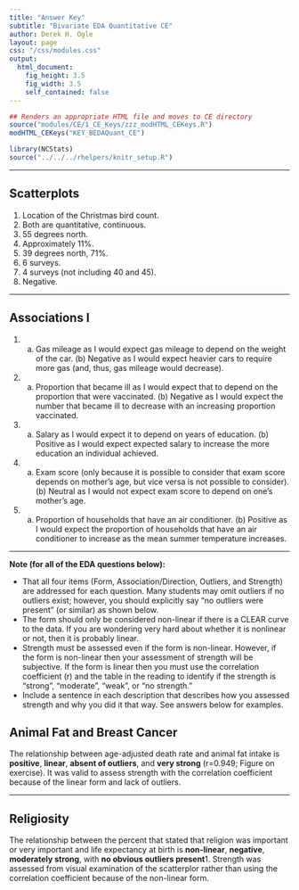 ```yaml
---
title: "Answer Key"
subtitle: "Bivariate EDA Quantitative CE"
author: Derek H. Ogle
layout: page
css: "/css/modules.css"
output:
  html_document:
    fig_height: 3.5
    fig_width: 3.5
    self_contained: false
---
```


```r
## Renders an appropriate HTML file and moves to CE directory
source("modules/CE/1_CE_Keys/zzz_modHTML_CEKeys.R")
modHTML_CEKeys("KEY_BEDAQuant_CE")
```

```r
library(NCStats)
source("../../../rhelpers/knitr_setup.R")
```

----

## Scatterplots

1. Location of the Christmas bird count.
1. Both are quantitative, continuous.
1. 55 degrees north.
1. Approximately 11%.
1. 39 degrees north, 71%.
1. 6 surveys.
1. 4 surveys (not including 40 and 45).
1. Negative.

----

## Associations I

1. (a) Gas mileage as I would expect gas mileage to depend on the weight of the car. (b) Negative as I would expect heavier cars to require more gas (and, thus, gas mileage would decrease).
1. (a) Proportion that became ill as I would expect that to depend on the proportion that were vaccinated. (b) Negative as I would expect the number that became ill to decrease with an increasing proportion vaccinated.
1. (a) Salary as I would expect it to depend on years of education. (b) Positive as I would expect expected salary to increase the more education an individual achieved.
1. (a) Exam score (only because it is possible to consider that exam score depends on mother's age, but vice versa is not possible to consider). (b) Neutral as I would not expect exam score to depend on one's mother's age.
1. (a) Proportion of households that have an air conditioner. (b) Positive as I would expect the proportion of households that have an air conditioner to increase as the mean summer temperature increases.

----

<div class="alert alert-warning">
<strong>Note (for all of the EDA questions below):</strong> 
<ul>
<li>That all four items (Form, Association/Direction, Outliers, and Strength) are addressed for each question. Many students may omit outliers if no outliers exist; however, you should explicitly say "no outliers were present" (or similar) as shown below.</li>
<li>The form should only be considered non-linear if there is a CLEAR curve to the data. If you are wondering very hard about whether it is nonlinear or not, then it is probably linear.</li>
<li>Strength must be assessed even if the form is non-linear. However, if the form is non-linear then your assessment of strength will be subjective. If the form is linear then you must use the correlation coefficient (r) and the table in the reading to identify if the strength is "strong", "moderate", "weak", or "no strength."</li>
<li>Include a sentence in each description that describes how you assessed strength and why you did it that way. See answers below for examples.
</ul>
</div>

## Animal Fat and Breast Cancer

The relationship between age-adjusted death rate and animal fat intake is **positive**, **linear**, **absent of outliers**, and **very strong** (r=0.949; Figure on exercise). It was valid to assess strength with the correlation coefficient because of the linear form and lack of outliers.

----

## Religiosity
The relationship between the percent that stated that religion was important or very important and life expectancy at birth is **non-linear**, **negative**, **moderately strong**, with **no obvious outliers present**1. Strength was assessed from visual examination of the scatterplor rather than using the correlation coefficient because of the non-linear form.

